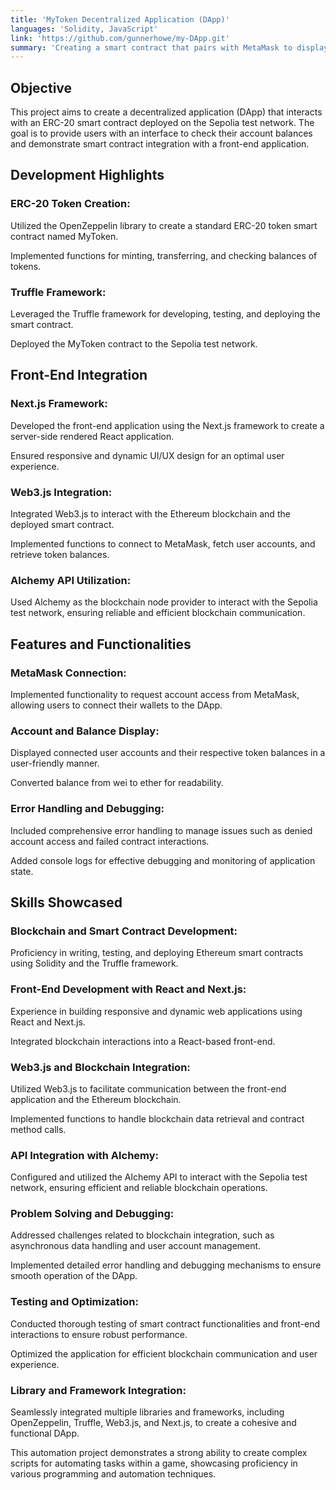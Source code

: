 ```yaml
---
title: 'MyToken Decentralized Application (DApp)'
languages: 'Solidity, JavaScript'
link: 'https://github.com/gunnerhowe/my-DApp.git'
summary: 'Creating a smart contract that pairs with MetaMask to display account and balance'
---
```



<h2 style={{ color: 'white', fontFamily: 'sans-serif', fontSize: '22px', fontWeight: '600', textAlign: 'center'}}>Objective</h2>
This project aims to create a decentralized application (DApp) that interacts with an ERC-20 smart contract deployed on the Sepolia test network. The goal is to provide users with an interface to check their account balances and demonstrate smart contract integration with a front-end application.

<h2 style={{ color: 'white', fontFamily: 'sans-serif', fontSize: '22px', fontWeight: '600', textAlign: 'center'}}>Development Highlights</h2>

<h3 style={{ color: 'white', fontFamily: 'sans-serif', fontSize: '18px', fontWeight: '600', marginBottom: '-10px'}}>ERC-20 Token Creation:</h3>

Utilized the OpenZeppelin library to create a standard ERC-20 token smart contract named MyToken.

Implemented functions for minting, transferring, and checking balances of tokens.

<h3 style={{ color: 'white', fontFamily: 'sans-serif', fontSize: '18px', fontWeight: '600', marginBottom: '-10px'}}>Truffle Framework:</h3>

Leveraged the Truffle framework for developing, testing, and deploying the smart contract.

Deployed the MyToken contract to the Sepolia test network.


<h2 style={{ color: 'white', fontFamily: 'sans-serif', fontSize: '22px', fontWeight: '600', textAlign: 'center'}}>Front-End Integration</h2>

<h3 style={{ color: 'white', fontFamily: 'sans-serif', fontSize: '18px', fontWeight: '600', marginBottom: '-10px'}}>Next.js Framework:</h3>

Developed the front-end application using the Next.js framework to create a server-side rendered React application.

Ensured responsive and dynamic UI/UX design for an optimal user experience.

<h3 style={{ color: 'white', fontFamily: 'sans-serif', fontSize: '18px', fontWeight: '600', marginBottom: '-10px'}}>Web3.js Integration:</h3>

Integrated Web3.js to interact with the Ethereum blockchain and the deployed smart contract.

Implemented functions to connect to MetaMask, fetch user accounts, and retrieve token balances.

<h3 style={{ color: 'white', fontFamily: 'sans-serif', fontSize: '18px', fontWeight: '600', marginBottom: '-10px'}}>Alchemy API Utilization:</h3>

Used Alchemy as the blockchain node provider to interact with the Sepolia test network, ensuring reliable and efficient blockchain communication.


<h2 style={{ color: 'white', fontFamily: 'sans-serif', fontSize: '22px', fontWeight: '600', textAlign: 'center'}}>Features and Functionalities</h2>

<h3 style={{ color: 'white', fontFamily: 'sans-serif', fontSize: '18px', fontWeight: '600', marginBottom: '-10px'}}>MetaMask Connection:</h3>

Implemented functionality to request account access from MetaMask, allowing users to connect their wallets to the DApp.

<h3 style={{ color: 'white', fontFamily: 'sans-serif', fontSize: '18px', fontWeight: '600', marginBottom: '-10px'}}>Account and Balance Display:</h3>

Displayed connected user accounts and their respective token balances in a user-friendly manner.

Converted balance from wei to ether for readability.

<h3 style={{ color: 'white', fontFamily: 'sans-serif', fontSize: '18px', fontWeight: '600', marginBottom: '-10px'}}>Error Handling and Debugging:</h3>

Included comprehensive error handling to manage issues such as denied account access and failed contract interactions.

Added console logs for effective debugging and monitoring of application state.


<h2 style={{ color: 'white', fontFamily: 'sans-serif', fontSize: '22px', fontWeight: '600', textAlign: 'center'}}>Skills Showcased</h2>

<h3 style={{ color: 'white', fontFamily: 'sans-serif', fontSize: '18px', fontWeight: '600', marginBottom: '-10px'}}>Blockchain and Smart Contract Development:</h3>

Proficiency in writing, testing, and deploying Ethereum smart contracts using Solidity and the Truffle framework.

<h3 style={{ color: 'white', fontFamily: 'sans-serif', fontSize: '18px', fontWeight: '600', marginBottom: '-10px'}}>Front-End Development with React and Next.js:</h3>

Experience in building responsive and dynamic web applications using React and Next.js.

Integrated blockchain interactions into a React-based front-end.

<h3 style={{ color: 'white', fontFamily: 'sans-serif', fontSize: '18px', fontWeight: '600', marginBottom: '-10px'}}>Web3.js and Blockchain Integration:</h3>

Utilized Web3.js to facilitate communication between the front-end application and the Ethereum blockchain.

Implemented functions to handle blockchain data retrieval and contract method calls.

<h3 style={{ color: 'white', fontFamily: 'sans-serif', fontSize: '18px', fontWeight: '600', marginBottom: '-10px'}}>API Integration with Alchemy:</h3>

Configured and utilized the Alchemy API to interact with the Sepolia test network, ensuring efficient and reliable blockchain operations.

<h3 style={{ color: 'white', fontFamily: 'sans-serif', fontSize: '18px', fontWeight: '600', marginBottom: '-10px'}}>Problem Solving and Debugging:</h3>

Addressed challenges related to blockchain integration, such as asynchronous data handling and user account management.

Implemented detailed error handling and debugging mechanisms to ensure smooth operation of the DApp.

<h3 style={{ color: 'white', fontFamily: 'sans-serif', fontSize: '18px', fontWeight: '600', marginBottom: '-10px'}}>Testing and Optimization:</h3>

Conducted thorough testing of smart contract functionalities and front-end interactions to ensure robust performance.

Optimized the application for efficient blockchain communication and user experience.

<h3 style={{ color: 'white', fontFamily: 'sans-serif', fontSize: '18px', fontWeight: '600', marginBottom: '-10px'}}>Library and Framework Integration:</h3>

Seamlessly integrated multiple libraries and frameworks, including OpenZeppelin, Truffle, Web3.js, and Next.js, to create a cohesive and functional DApp.

This automation project demonstrates a strong ability to create complex scripts for automating tasks within a game, showcasing proficiency in various programming and automation techniques.